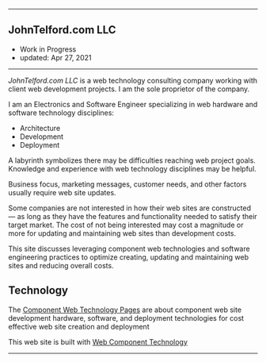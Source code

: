 
***

## JohnTelford.com LLC
- Work in Progress
- updated: Apr 27, 2021

***

*JohnTelford.com LLC* is a web technology consulting company working with client  web development projects. I am the sole proprietor of the company.

I am an Electronics and Software Engineer specializing in web hardware and software technology disciplines:

- Architecture
- Development
- Deployment

A labyrinth symbolizes  there may be difficulties  reaching  web  project goals. Knowledge and experience with web technology disciplines  may be helpful.

Business focus, marketing messages, customer needs, and other factors usually  require  web site updates.

Some companies are not interested in how their web sites are constructed — as long as they have the features and functionality needed to satisfy their target market. The cost of not being interested may cost a magnitude or more for updating and maintaining  web sites than development costs.

This site discusses leveraging component web  technologies and software engineering practices to optimize creating, updating and maintaining web sites and reducing overall costs.



## Technology

The [Component Web Technology Pages](compwebtechpages) are about component web site development hardware, software, and deployment technologies for cost effective web site creation and deployment

This web site is built with [Web Component Technology](webcomptech)

***

